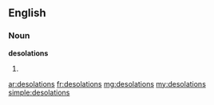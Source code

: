 ==English==
===Noun===
'''desolations'''
# {{plural of|[[desolation]]}}

[[ar:desolations]]
[[fr:desolations]]
[[mg:desolations]]
[[my:desolations]]
[[simple:desolations]]